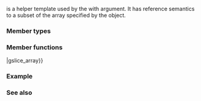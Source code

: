 {{cpp/title|gslice_array}}
{{cpp/numeric/valarray/gslice_array/navbar}}
{{ddcl|header=valarray|
template&lt; class T &gt;
class gslice_array;
}}

{{tt|std::gslice_array}} is a helper template used by the {{rlp|operator_at|valarray subscript operator}} with {{c/core|std::gslice}} argument. It has reference semantics to a subset of the array specified by the {{c/core|std::gslice}} object.

===Member types===
{{dsc begin}}
{{dsc hitem|Type|Definition}}
{{dsc|{{tt|value_type}}|{{tt|T}}}}
{{dsc end}}

===Member functions===
{{dsc begin}}
{{dsc inc|cpp/numeric/valarray/array/dsc constructor|gslice_array}}
{{dsc inc|cpp/numeric/valarray/array/dsc destructor|gslice_array}}
{{dsc inc|cpp/numeric/valarray/array/dsc operator{{=}}|gslice_array}}
{{dsc inc|cpp/numeric/valarray/array/dsc operator_arith|gslice_array}}
{{dsc end}}

===Example===
{{example
|code=
#include &lt;cassert&gt;
#include &lt;cstddef&gt;
#include &lt;iomanip&gt;
#include &lt;iostream&gt;
#include &lt;numeric&gt;
#include &lt;valarray&gt;

int main()
{
    std::valarray&lt;int&gt; data(32);
    std::iota(std::begin(data), std::end(data), 0);

    const std::size_t offset = 1, z = 2, y = 3, x = 4;
    const std::valarray&lt;std::size_t&gt; sizes{z, y, x};
    const std::valarray&lt;std::size_t&gt; strides{15, 5, 1};
    const std::gslice gslice = std::gslice(offset, sizes, strides);
    // Indices are generated according to the formula:
    // index[k] = offset + [0,1,2)*15 + [0,1,2,3)*5 + [0,1,2,3,4)*1
    //          = offset + inner_product(sizes[k], strides);
    // where sizes[k] = {[0,z), [0,y), [0,x)}, while the rightmost index (x)
    // runs fastest. As a result we have following set of indices:
    //  index[0]  = 1 + 0*15 + 0*5 + 0*1 = 1
    //  index[1]  = 1 + 0*15 + 0*5 + 1*1 = 2
    //  index[2]  = 1 + 0*15 + 0*5 + 2*1 = 3
    //  index[3]  = 1 + 0*15 + 0*5 + 3*1 = 4
    //  index[4]  = 1 + 0*15 + 1*5 + 0*1 = 6
    //  index[5]  = 1 + 0*15 + 1*5 + 1*1 = 7
    //  index[6]  = 1 + 0*15 + 1*5 + 2*1 = 8
    //  index[7]  = 1 + 0*15 + 1*5 + 3*1 = 9
    //  ...
    //  index[22] = 1 + 1*15 + 2*5 + 2*1 = 28
    //  index[23] = 1 + 1*15 + 2*5 + 3*1 = 29

    const std::valarray&lt;int&gt; indices = data[gslice];
    for (unsigned i = 0; i != indices.size(); ++i)
        std::cout &lt;&lt; std::setfill('0') &lt;&lt; std::setw(2) &lt;&lt; indices[i] &lt;&lt; ' ';
    std::cout &lt;&lt; "\nTotal indices: " &lt;&lt; indices.size() &lt;&lt; '\n';
    assert(indices.size() == x * y * z);

    data = 0;
    std::gslice_array&lt;int&gt; gslice_array = data[gslice];
    gslice_array = 1;
    // Cells that correspond to generated indices = '1', skipped cells = '0'.
    for (auto i : data)
        std::cout &lt;&lt; i &lt;&lt; ' ';
    std::cout &lt;&lt; "\nSum of ones = " &lt;&lt; data.sum() &lt;&lt; '\n';
}
|output=
01 02 03 04 06 07 08 09 11 12 13 14 16 17 18 19 21 22 23 24 26 27 28 29 
Total indices: 24
0 1 1 1 1 0 1 1 1 1 0 1 1 1 1 0 1 1 1 1 0 1 1 1 1 0 1 1 1 1 0 0 
Sum of ones = 24
}}

===See also===
{{dsc begin}}
{{dsc inc|cpp/numeric/valarray/dsc slice_array}}
{{dsc inc|cpp/container/dsc mdspan}}
{{dsc end}}

{{langlinks|ja|zh}}